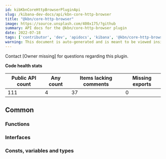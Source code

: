 ```yaml
---
id: kibKbnCoreHttpBrowserPluginApi
slug: /kibana-dev-docs/api/kbn-core-http-browser
title: "@kbn/core-http-browser"
image: https://source.unsplash.com/400x175/?github
summary: API docs for the @kbn/core-http-browser plugin
date: 2022-07-18
tags: ['contributor', 'dev', 'apidocs', 'kibana', '@kbn/core-http-browser']
warning: This document is auto-generated and is meant to be viewed inside our experimental, new docs system. Reach out in #docs-engineering for more info.
---
```




Contact [Owner missing] for questions regarding this plugin.

**Code health stats**

| Public API count  | Any count | Items lacking comments | Missing exports |
|-------------------|-----------|------------------------|-----------------|
| 111 | 4 | 37 | 0 |

## Common

### Functions
<DocDefinitionList data={kbnCoreHttpBrowserObj.common.functions}/>

### Interfaces
<DocDefinitionList data={kbnCoreHttpBrowserObj.common.interfaces}/>

### Consts, variables and types
<DocDefinitionList data={kbnCoreHttpBrowserObj.common.misc}/>

